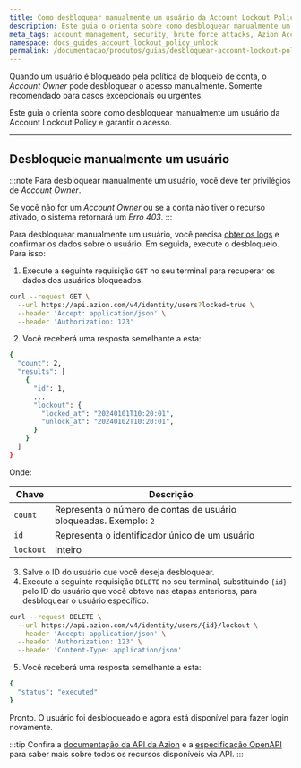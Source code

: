 ```yaml
---
title: Como desbloquear manualmente um usuário da Account Lockout Policy
description: Este guia o orienta sobre como desbloquear manualmente um usuário da Account Lockout Policy e garantir o acesso.
meta_tags: account management, security, brute force attacks, Azion Account Lockout Policy
namespace: docs_guides_account_lockout_policy_unlock
permalink: /documentacao/produtos/guias/desbloquear-account-lockout-policy/
---
```



Quando um usuário é bloqueado pela política de bloqueio de conta, o *Account Owner* pode desbloquear o acesso manualmente. Somente recomendado para casos excepcionais ou urgentes.

Este guia o orienta sobre como desbloquear manualmente um usuário da Account Lockout Policy e garantir o acesso.

<LinkButton link="/pt-br/documentacao/produtos/gestao-de-contas/account-lockout-policy/" label="Saiba mais sobre Account Lockout Policy" severity="secondary" target="_blank" />

---

## Desbloqueie manualmente um usuário

:::note
Para desbloquear manualmente um usuário, você deve ter privilégios de *Account Owner*.

Se você não for um *Account Owner* ou se a conta não tiver o recurso ativado, o sistema retornará um *Erro 403*.
:::

Para desbloquear manualmente um usuário, você precisa [obter os logs](/pt-br/documentacao/produtos/guias/account-lockout-policy-logs/) e confirmar os dados sobre o usuário. Em seguida, execute o desbloqueio. Para isso:

1. Execute a seguinte requisição `GET` no seu terminal para recuperar os dados dos usuários bloqueados.

```bash
curl --request GET \
  --url https://api.azion.com/v4/identity/users?locked=true \
  --header 'Accept: application/json' \
  --header 'Authorization: 123'
```

2. Você receberá uma resposta semelhante a esta:

```bash
{
  "count": 2,
  "results": [
    {
      "id": 1,
      ...
      "lockout": {
        "locked_at": "20240101T10:20:01",
        "unlock_at": "20240102T10:20:01",
      }
    }
  ]
}
```

Onde:

| Chave | Descrição |
| ----------- | ----------- |
| `count` | Representa o número de contas de usuário bloqueadas. Exemplo: `2` |
| `id` | Representa o identificador único de um usuário |
| `lockout` | Inteiro | Representa o período durante o qual a conta do usuário ficará bloqueada, com `locked_at` sendo o timestamp para o início e `unlock_at` indicando quando o bloqueio terminará |

3. Salve o ID do usuário que você deseja desbloquear.
4. Execute a seguinte requisição `DELETE` no seu terminal, substituindo `{id}` pelo ID do usuário que você obteve nas etapas anteriores, para desbloquear o usuário específico.

```bash
curl --request DELETE \
  --url https://api.azion.com/v4/identity/users/{id}/lockout \
  --header 'Accept: application/json' \
  --header 'Authorization: 123' \
  --header 'Content-Type: application/json'
```

5. Você receberá uma resposta semelhante a esta:

```bash
{
  "status": "executed"
}
```

Pronto. O usuário foi desbloqueado e agora está disponível para fazer login novamente.

:::tip
Confira a [documentação da API da Azion](https://api.azion.com/) e a [especificação OpenAPI](https://github.com/aziontech/azionapi-openapi/) para saber mais sobre todos os recursos disponíveis via API.
:::